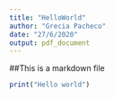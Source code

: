```yaml
---
title: "HelloWorld"
author: "Grecia Pacheco"
date: "27/6/2020"
output: pdf_document
---
```

##This is a markdown file 
```r
print("Hello world")
```

